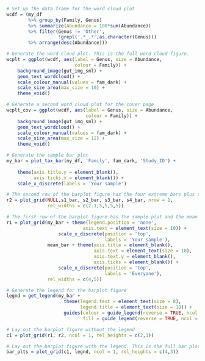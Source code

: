 
```r
# Set up the data frame for the word cloud plot
wcdf = (my_df
        %>% group_by(Family, Genus)
        %>% summarize(Abundance = 100*sum(Abundance))
        %>% filter(Genus != 'Other', 
                   !grepl('.*_.*',as.character(Genus)))
        %>% arrange(desc(Abundance)))

# Generate the word cloud plot. This is the full word cloud figure.
wcplt = ggplot(wcdf, aes(label = Genus, size = Abundance, 
                         colour = Family)) +
    background_image(gut_img_sml) +
    geom_text_wordcloud() +
    scale_colour_manual(values = fam_dark) +
    scale_size_area(max_size = 10) +
    theme_void()

# Generate a second word cloud plot for the cover page
wcplt_cov = ggplot(wcdf, aes(label = Genus, size = Abundance, 
                             colour = Family)) +
    background_image(gut_img_sml) +
    geom_text_wordcloud() +
    scale_colour_manual(values = fam_dark) +
    scale_size_area(max_size = 12) +
    theme_void()

# Generate the sample bar plot
my_bar = plot_tax_bar(my_df, 'Family', fam_dark, 'Study_ID') +
                    
    theme(axis.title.y = element_blank(),
          axis.ticks.x = element_blank()) +
    scale_x_discrete(labels = 'Your sample')

# The second row of the barplot figure has the four extreme bars plus some padding
r2 = plot_grid(NULL,s1_bar, s2_bar, s3_bar, s4_bar, nrow = 1,
               rel_widths = c(2.1,5,5,5,5))

# The first row of the barplot figure has the sample plot and the mean plot
r1 = plot_grid(my_bar + theme(legend.position = 'none',
                            axis.text = element_text(size = 10)) +
                   scale_x_discrete(position = 'top',
                                    labels = 'Your sample'), 
               mean_bar + theme(axis.title = element_blank(),
                                axis.text = element_text(size = 10),
                                axis.text.y = element_blank(),
                                axis.ticks = element_blank()) +
                   scale_x_discrete(position = 'top',
                                    labels = 'Everyone'),
               rel_widths = c(4,5))

# Generate the legend for the barplot figure
legnd = get_legend(my_bar + 
                     theme(legend.text = element_text(size = 8),
                           legend.title = element_text(size = 10)) +
                     guides(colour = guide_legend(reverse = TRUE, ncol = 3),
                            fill = guide_legend(reverse = TRUE, ncol = 3)))

# Lay out the barplot figure without the legend
c1 = plot_grid(r1, r2, ncol = 1, rel_heights = c(2,1))

# Lay out the barplot figure with the legend. This is the full bar plot figure.
bar_plts = plot_grid(c1, legnd, ncol = 1, rel_heights = c(4,3))

```
